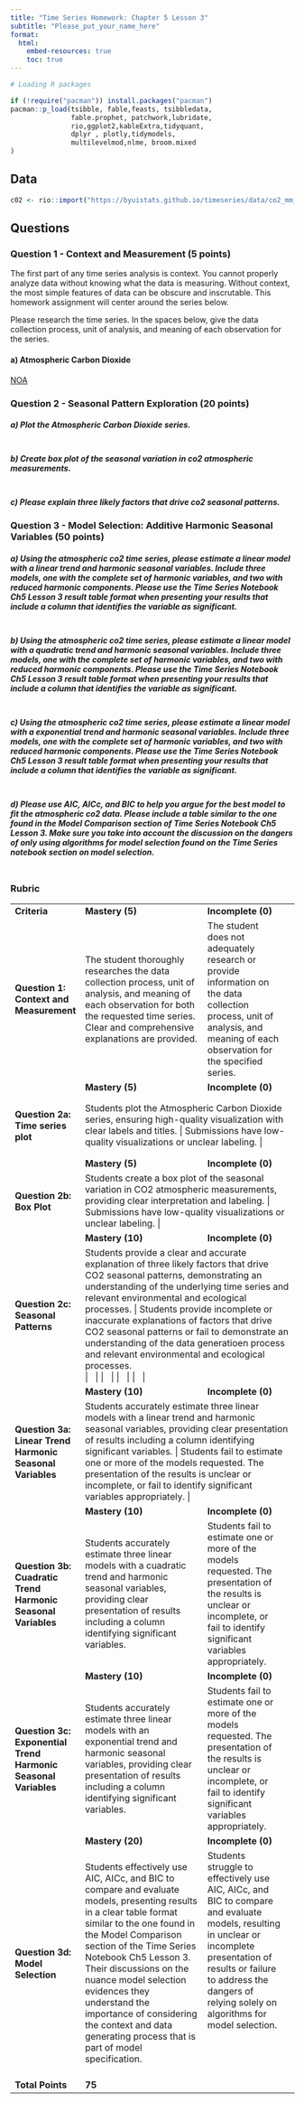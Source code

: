 ---
title: "Time Series Homework: Chapter 5 Lesson 3"
subtitle: "Please_put_your_name_here"
format: 
  html:
    embed-resources: true
    toc: true
---

```{r, echo=FALSE, message=FALSE, warning=FALSE}

# Loading R packages

if (!require("pacman")) install.packages("pacman")
pacman::p_load(tsibble, fable,feasts, tsibbledata,
               fable.prophet, patchwork,lubridate, 
               rio,ggplot2,kableExtra,tidyquant, 
               dplyr , plotly,tidymodels, 
               multilevelmod,nlme, broom.mixed
)
```

## Data

```{r, message=FALSE}

c02 <- rio::import("https://byuistats.github.io/timeseries/data/co2_mm_mlo.csv")

```

## Questions

### Question 1 - Context and Measurement (5 points)

The first part of any time series analysis is context. You cannot properly analyze data without knowing what the data is measuring. Without context, the most simple features of data can be obscure and inscrutable. This homework assignment will center around the series below.

Please research the time series. In the spaces below, give the data collection process, unit of analysis, and meaning of each observation for the series.

#### a) **Atmospheric Carbon Dioxide**

[NOA](https://gml.noaa.gov/ccgg/about/co2_measurements.html)

::: {.callout-note title="Answer" icon="false"}
<!-- Delete this and put your answer here. The three colons mark the end of your answer. -->
:::

### Question 2 - Seasonal Pattern Exploration (20 points)

##### a)  Plot the Atmospheric Carbon Dioxide series.

::: {.callout-note title="Answer" icon="false"}
```{r}



```
:::

##### b)  Create box plot of the seasonal variation in co2 atmospheric measurements.

::: {.callout-note title="Answer" icon="false"}
```{r}



```
:::

##### c)  Please explain three likely factors that drive co2 seasonal patterns.

::: {.callout-note title="Answer" icon="false"}
<!-- Delete this and put your answer here. The three colons mark the end of your answer. -->
:::

### Question 3 - Model Selection: Additive Harmonic Seasonal Variables (50 points)

##### a)  Using the atmospheric co2 time series, please estimate a linear model with a *linear trend* and harmonic seasonal variables. Include three models, one with the complete set of harmonic variables, and two with reduced harmonic components. Please use the Time Series Notebook Ch5 Lesson 3 result table format when presenting your results that include a column that identifies the variable as significant.

::: {.callout-note title="Answer" icon="false"}
```{r}



```
:::

##### b)  Using the atmospheric co2 time series, please estimate a linear model with a *quadratic trend* and harmonic seasonal variables. Include three models, one with the complete set of harmonic variables, and two with reduced harmonic components. Please use the Time Series Notebook Ch5 Lesson 3 result table format when presenting your results that include a column that identifies the variable as significant.

::: {.callout-note title="Answer" icon="false"}
```{r}



```
:::

##### c)  Using the atmospheric co2 time series, please estimate a linear model with a *exponential trend* and harmonic seasonal variables. Include three models, one with the complete set of harmonic variables, and two with reduced harmonic components. Please use the Time Series Notebook Ch5 Lesson 3 result table format when presenting your results that include a column that identifies the variable as significant.

::: {.callout-note title="Answer" icon="false"}
```{r}



```
:::

##### d)  Please use AIC, AICc, and BIC to help you argue for the best model to fit the atmospheric co2 data. Please include a table similar to the one found in the Model Comparison section of Time Series Notebook Ch5 Lesson 3. Make sure you take into account the discussion on the dangers of *only* using algorithms for model selection found on the Time Series notebook section on model selection.

::: {.callout-note title="Answer" icon="false"}
```{r}



```

<!-- Delete this and put your answer here. The three colons mark the end of your answer. -->
:::

### Rubric

+---------------------------------------------------------------------+-----------------------------------------------------------------------------------------------------------------------------------------------------------------------------------------------------------------------------------------------------------------------------------------------------------------------------------------------------------------------------------------------------------------+---------------------------------------------------------------------------------------------------------------------------------------------------------------------------------------------------------------------------------------------+
| **Criteria**                                                        | **Mastery (5)**                                                                                                                                                                                                                                                                                                                                                                                                 | **Incomplete (0)**                                                                                                                                                                                                                          |
+---------------------------------------------------------------------+-----------------------------------------------------------------------------------------------------------------------------------------------------------------------------------------------------------------------------------------------------------------------------------------------------------------------------------------------------------------------------------------------------------------+---------------------------------------------------------------------------------------------------------------------------------------------------------------------------------------------------------------------------------------------+
| #### **Question 1: Context and Measurement**                        | The student thoroughly researches the data collection process, unit of analysis, and meaning of each observation for both the requested time series. Clear and comprehensive explanations are provided.                                                                                                                                                                                                         | The student does not adequately research or provide information on the data collection process, unit of analysis, and meaning of each observation for the specified series.                                                                 |
+---------------------------------------------------------------------+-----------------------------------------------------------------------------------------------------------------------------------------------------------------------------------------------------------------------------------------------------------------------------------------------------------------------------------------------------------------------------------------------------------------+---------------------------------------------------------------------------------------------------------------------------------------------------------------------------------------------------------------------------------------------+
|                                                                     | **Mastery (5)**                                                                                                                                                                                                                                                                                                                                                                                                 | **Incomplete (0)**                                                                                                                                                                                                                          |
+---------------------------------------------------------------------+-----------------------------------------------------------------------------------------------------------------------------------------------------------------------------------------------------------------------------------------------------------------------------------------------------------------------------------------------------------------------------------------------------------------+---------------------------------------------------------------------------------------------------------------------------------------------------------------------------------------------------------------------------------------------+
| #### **Question 2a: Time series plot**                              | Students plot the Atmospheric Carbon Dioxide series, ensuring high-quality visualization with clear labels and titles.	                                                                                                                                                                                                                                                                                          | Submissions have low-quality visualizations or unclear labeling.                                                                                                                                                                            |
+---------------------------------------------------------------------+-----------------------------------------------------------------------------------------------------------------------------------------------------------------------------------------------------------------------------------------------------------------------------------------------------------------------------------------------------------------------------------------------------------------+---------------------------------------------------------------------------------------------------------------------------------------------------------------------------------------------------------------------------------------------+
|                                                                     | **Mastery (5)**                                                                                                                                                                                                                                                                                                                                                                                                 | **Incomplete (0)**                                                                                                                                                                                                                          |
+---------------------------------------------------------------------+-----------------------------------------------------------------------------------------------------------------------------------------------------------------------------------------------------------------------------------------------------------------------------------------------------------------------------------------------------------------------------------------------------------------+---------------------------------------------------------------------------------------------------------------------------------------------------------------------------------------------------------------------------------------------+
| #### **Question 2b: Box Plot**                                      | Students create a box plot of the seasonal variation in CO2 atmospheric measurements, providing clear interpretation and labeling.	                                                                                                                                                                                                                                                                              | Submissions have low-quality visualizations or unclear labeling.                                                                                                                                                                            |
+---------------------------------------------------------------------+-----------------------------------------------------------------------------------------------------------------------------------------------------------------------------------------------------------------------------------------------------------------------------------------------------------------------------------------------------------------------------------------------------------------+---------------------------------------------------------------------------------------------------------------------------------------------------------------------------------------------------------------------------------------------+
|                                                                     | **Mastery (10)**                                                                                                                                                                                                                                                                                                                                                                                                | **Incomplete (0)**                                                                                                                                                                                                                          |
+---------------------------------------------------------------------+-----------------------------------------------------------------------------------------------------------------------------------------------------------------------------------------------------------------------------------------------------------------------------------------------------------------------------------------------------------------------------------------------------------------+---------------------------------------------------------------------------------------------------------------------------------------------------------------------------------------------------------------------------------------------+
| #### **Question 2c: Seasonal Patterns**                             | Students provide a clear and accurate explanation of three likely factors that drive CO2 seasonal patterns, demonstrating an understanding of the underlying time series and relevant environmental and ecological processes.	                                                                                                                                                                                   | Students provide incomplete or inaccurate explanations of factors that drive CO2 seasonal patterns or fail to demonstrate an understanding of the data generatioen process and relevant environmental and ecological processes. \           |
|                                                                     |                                                                                                                                                                                                                                                                                                                                                                                                                 | \                                                                                                                                                                                                                                           |
|                                                                     |                                                                                                                                                                                                                                                                                                                                                                                                                 | \                                                                                                                                                                                                                                           |
|                                                                     |                                                                                                                                                                                                                                                                                                                                                                                                                 | \                                                                                                                                                                                                                                           |
|                                                                     |                                                                                                                                                                                                                                                                                                                                                                                                                 | \                                                                                                                                                                                                                                           |
+---------------------------------------------------------------------+-----------------------------------------------------------------------------------------------------------------------------------------------------------------------------------------------------------------------------------------------------------------------------------------------------------------------------------------------------------------------------------------------------------------+---------------------------------------------------------------------------------------------------------------------------------------------------------------------------------------------------------------------------------------------+
|                                                                     | **Mastery (10)**                                                                                                                                                                                                                                                                                                                                                                                                | **Incomplete (0)**                                                                                                                                                                                                                          |
+---------------------------------------------------------------------+-----------------------------------------------------------------------------------------------------------------------------------------------------------------------------------------------------------------------------------------------------------------------------------------------------------------------------------------------------------------------------------------------------------------+---------------------------------------------------------------------------------------------------------------------------------------------------------------------------------------------------------------------------------------------+
| #### **Question 3a: Linear Trend Harmonic Seasonal Variables**      | Students accurately estimate three linear models with a linear trend and harmonic seasonal variables, providing clear presentation of results including a column identifying significant variables.	                                                                                                                                                                                                             | Students fail to estimate one or more of the models requested. The presentation of the results is unclear or incomplete, or fail to identify significant variables appropriately.                                                           |
+---------------------------------------------------------------------+-----------------------------------------------------------------------------------------------------------------------------------------------------------------------------------------------------------------------------------------------------------------------------------------------------------------------------------------------------------------------------------------------------------------+---------------------------------------------------------------------------------------------------------------------------------------------------------------------------------------------------------------------------------------------+
|                                                                     | **Mastery (10)**                                                                                                                                                                                                                                                                                                                                                                                                | **Incomplete (0)**                                                                                                                                                                                                                          |
+---------------------------------------------------------------------+-----------------------------------------------------------------------------------------------------------------------------------------------------------------------------------------------------------------------------------------------------------------------------------------------------------------------------------------------------------------------------------------------------------------+---------------------------------------------------------------------------------------------------------------------------------------------------------------------------------------------------------------------------------------------+
| #### **Question 3b: Cuadratic Trend Harmonic Seasonal Variables**   | Students accurately estimate three linear models with a cuadratic trend and harmonic seasonal variables, providing clear presentation of results including a column identifying significant variables.                                                                                                                                                                                                          | Students fail to estimate one or more of the models requested. The presentation of the results is unclear or incomplete, or fail to identify significant variables appropriately.                                                           |
+---------------------------------------------------------------------+-----------------------------------------------------------------------------------------------------------------------------------------------------------------------------------------------------------------------------------------------------------------------------------------------------------------------------------------------------------------------------------------------------------------+---------------------------------------------------------------------------------------------------------------------------------------------------------------------------------------------------------------------------------------------+
|                                                                     | **Mastery (10)**                                                                                                                                                                                                                                                                                                                                                                                                | **Incomplete (0)**                                                                                                                                                                                                                          |
+---------------------------------------------------------------------+-----------------------------------------------------------------------------------------------------------------------------------------------------------------------------------------------------------------------------------------------------------------------------------------------------------------------------------------------------------------------------------------------------------------+---------------------------------------------------------------------------------------------------------------------------------------------------------------------------------------------------------------------------------------------+
| #### **Question 3c: Exponential Trend Harmonic Seasonal Variables** | Students accurately estimate three linear models with an exponential trend and harmonic seasonal variables, providing clear presentation of results including a column identifying significant variables.                                                                                                                                                                                                       | Students fail to estimate one or more of the models requested. The presentation of the results is unclear or incomplete, or fail to identify significant variables appropriately.                                                           |
+---------------------------------------------------------------------+-----------------------------------------------------------------------------------------------------------------------------------------------------------------------------------------------------------------------------------------------------------------------------------------------------------------------------------------------------------------------------------------------------------------+---------------------------------------------------------------------------------------------------------------------------------------------------------------------------------------------------------------------------------------------+
|                                                                     | **Mastery (20)**                                                                                                                                                                                                                                                                                                                                                                                                | **Incomplete (0)**                                                                                                                                                                                                                          |
+---------------------------------------------------------------------+-----------------------------------------------------------------------------------------------------------------------------------------------------------------------------------------------------------------------------------------------------------------------------------------------------------------------------------------------------------------------------------------------------------------+---------------------------------------------------------------------------------------------------------------------------------------------------------------------------------------------------------------------------------------------+
| #### **Question 3d: Model Selection**                               | Students effectively use AIC, AICc, and BIC to compare and evaluate models, presenting results in a clear table format similar to the one found in the Model Comparison section of the Time Series Notebook Ch5 Lesson 3. Their discussions on the nuance model selection evidences they understand the importance of considering the context and data generating process that is part of model specification.  | Students struggle to effectively use AIC, AICc, and BIC to compare and evaluate models, resulting in unclear or incomplete presentation of results or failure to address the dangers of relying solely on algorithms for model selection. \ |
|                                                                     |                                                                                                                                                                                                                                                                                                                                                                                                                 | \                                                                                                                                                                                                                                           |
|                                                                     |                                                                                                                                                                                                                                                                                                                                                                                                                 | \                                                                                                                                                                                                                                           |
|                                                                     |                                                                                                                                                                                                                                                                                                                                                                                                                 | \                                                                                                                                                                                                                                           |
|                                                                     |                                                                                                                                                                                                                                                                                                                                                                                                                 | \                                                                                                                                                                                                                                           |
+---------------------------------------------------------------------+-----------------------------------------------------------------------------------------------------------------------------------------------------------------------------------------------------------------------------------------------------------------------------------------------------------------------------------------------------------------------------------------------------------------+---------------------------------------------------------------------------------------------------------------------------------------------------------------------------------------------------------------------------------------------+
| **Total Points**                                                    | **75**                                                                                                                                                                                                                                                                                                                                                                                                          |                                                                                                                                                                                                                                             |
+---------------------------------------------------------------------+-----------------------------------------------------------------------------------------------------------------------------------------------------------------------------------------------------------------------------------------------------------------------------------------------------------------------------------------------------------------------------------------------------------------+---------------------------------------------------------------------------------------------------------------------------------------------------------------------------------------------------------------------------------------------+

